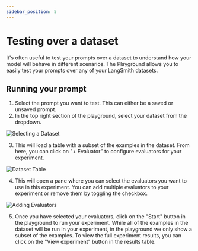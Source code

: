 ```yaml
---
sidebar_position: 5
---
```


# Testing over a dataset

It's often useful to test your prompts over a dataset to understand how your model will behave in different scenarios. The Playground allows you to easily test your prompts over any of your LangSmith datasets. 

## Running your prompt

1. Select the prompt you want to test. This can either be a saved or unsaved prompt.
2. In the top right section of the playground, select your dataset from the dropdown.

![Selecting a Dataset](./static/select_dataset.png)

3. This will load a table with a subset of the examples in the dataset. From here, you can click on "+ Evaluator" to configure evaluators for your experiment.

![Dataset Table](./static/dataset_table.png)

4. This will open a pane where you can select the evaluators you want to use in this experiment. You can add multiple evaluators to your experiment or remove them by toggling the checkbox.

![Adding Evaluators](./static/evaluator_pane.png)

5. Once you have selected your evaluators, click on the "Start" button in the playground to run your experiment.  While all of the examples in the dataset will be run in your experiment, in the playground we only show a subset of the examples. To view the full experiment results, you can click on the "View experiment" button in the results table.